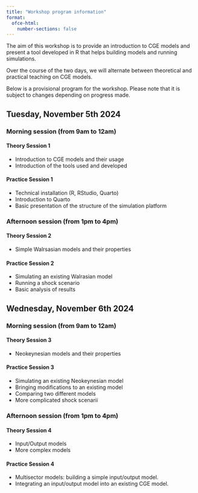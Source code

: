 ```yaml
---
title: "Workshop program information"
format:
  ofce-html: 
    number-sections: false
---
```


The aim of this workshop is to provide an introduction to CGE models and present a tool developed in R that helps building models and running simulations.

Over the course of the two days, we will alternate between theoretical and practical teaching on CGE models.

Below is a provisional program for the workshop. Please note that it is subject to changes depending on progress made.

## Tuesday, November 5th 2024

### Morning session (from 9am to 12am)

#### Theory Session 1

-   Introduction to CGE models and their usage
-   Introduction of the tools used and developed

#### Practice Session 1

-   Technical installation (R, RStudio, Quarto)
-   Introduction to Quarto
-   Basic presentation of the structure of the simulation platform

### Afternoon session (from 1pm to 4pm)

#### Theory Session 2

-   Simple Walrsasian models and their properties

#### Practice Session 2

-   Simulating an existing Walrasian model
-   Running a shock scenario
-   Basic analysis of results

## Wednesday, November 6th 2024

### Morning session (from 9am to 12am)

#### Theory Session 3

-   Neokeynesian models and their properties

#### Practice Session 3

-   Simulating an existing Neokeynesian model
-   Bringing modifications to an existing model
-   Comparing two different models
-   More complicated shock scenarii

### Afternoon session (from 1pm to 4pm)

#### Theory Session 4

-   Input/Output models
-   More complex models

#### Practice Session 4

-   Multisector models: building a simple input/output model.
-   Integrating an input/output model into an existing CGE model.
